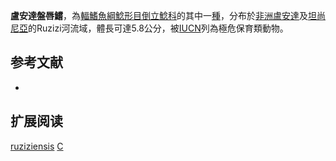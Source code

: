 {{Speciesbox 
| taxon = Chiloglanis ruziziensis
| status = CR
| status_system = IUCN3.1 
| authority = [[De_Vos|De Vos]], 1993
| synonyms = 
}}

'''盧安達盤唇鱨'''，為[[輻鰭魚綱|輻鰭魚綱]][[鯰形目|鯰形目]][[倒立鯰科|倒立鯰科]]的其中一[[種|種]]，分布於[[非洲|非洲]][[盧安達|盧安達]]及[[坦尚尼亞|坦尚尼亞]]的Ruzizi河流域，體長可達5.8公分，被[[IUCN|IUCN]]列為極危保育類動物。

==参考文献==
*{{FishBase_species|genus=Chiloglanis|species=ruziziensis|year=2011|month=12}}

== 扩展阅读 ==
{{refbegin}}
{{wikispecies-inline|Chiloglanis ruziziensis|盧安達盤唇鱨}}
{{refend}}
{{Taxonbar|from=Q954127}}

[[Category:盤唇鱨屬|ruziziensis]]
[[Category:1993年描述的魚類|C]]